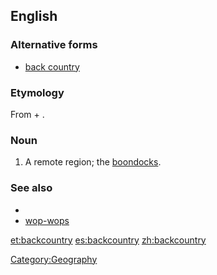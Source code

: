 ==English==

===Alternative forms===
*[[back country]]

===Etymology===
From {{en-term|back}} + {{en-term|country}}.

===Noun===
{{en-noun|backcountries|-}}

# A remote region; the [[boondocks]].

===See also===
*{{pedialite}}
* [[wop-wops]]

[[Category:Geography]]

[[et:backcountry]]
[[es:backcountry]]
[[zh:backcountry]]
